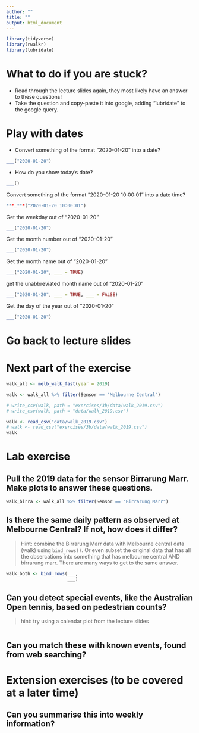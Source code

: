 ```yaml
---
author: ""
title: ""
output: html_document
---
```



```r
library(tidyverse)
library(rwalkr)
library(lubridate)
```

# What to do if you are stuck?

* Read through the lecture slides again, they most likely have an answer to these questions!
* Take the question and copy-paste it into google, adding "lubridate" to the google query.

# Play with dates

- Convert something of the format "2020-01-20" into a date?

```r
___("2020-01-20")
```

- How do you show today's date?
```r
___()
```

Convert something of the format "2020-01-20 10:00:01" into a date time?

```r
***_***("2020-01-20 10:00:01")
```

Get the weekday out of "2020-01-20"

```r
___("2020-01-20")
```

Get the month number out of "2020-01-20"

```r
___("2020-01-20")
```

Get the month name out of "2020-01-20"

```r
___("2020-01-20", ___ = TRUE)
```

get the unabbreviated month name out of "2020-01-20"

```r
___("2020-01-20", ___ = TRUE, ___ = FALSE)
```

Get the day of the year out of "2020-01-20"

```r
___("2020-01-20")
```

# Go back to lecture slides

# Next part of the exercise

```r
walk_all <- melb_walk_fast(year = 2019)

walk <- walk_all %>% filter(Sensor == "Melbourne Central")

# write_csv(walk, path = "exercises/3b/data/walk_2019.csv")
# write_csv(walk, path = "data/walk_2019.csv")
```

```r
walk <- read_csv("data/walk_2019.csv")
# walk <- read_csv("exercises/3b/data/walk_2019.csv")
walk
```


# Lab exercise

## Pull the 2019 data for the sensor Birrarung Marr. Make plots to answer these questions. 

```r
walk_birra <- walk_all %>% filter(Sensor == "Birrarung Marr")
```

## Is there the same daily pattern as observed at Melbourne Central? If not, how does it differ?

> Hint: combine the Birrarung Marr data with Melbourne central data (walk) using `bind_rows()`. Or even subset the original data that has all the obsercations into something that has melbourne central AND birrarung marr. There are many ways to get to the same answer.

```r
walk_both <- bind_rows(___,
                       ___)
```

## Can you detect special events, like the Australian Open tennis, based on pedestrian counts?  

> hint: try using a calendar plot from the lecture slides

```r

```



## Can you match these with known events, found from web searching?

# Extension exercises (to be covered at a later time)

## Can you summarise this into weekly information?
##